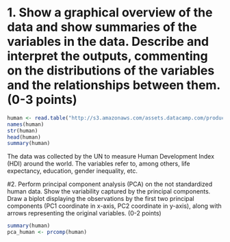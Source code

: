 # 1. Show a graphical overview of the data and show summaries of the variables in the data. Describe and interpret the outputs, commenting on the distributions of the variables and the relationships between them. (0-3 points)

```r
human <- read.table("http://s3.amazonaws.com/assets.datacamp.com/production/course_2218/datasets/human1.txt", sep  =",", header = T, row.names = "Country")
names(human)
str(human)
head(human)
summary(human)
```

The data was collected by the UN to measure Human Development Index (HDI) around the world. The variables refer to, among others, life expectancy, education, gender inequality, etc.



#2. Perform principal component analysis (PCA) on the not standardized human data. Show the variability captured by the principal components. Draw a biplot displaying the observations by the first two principal components (PC1 coordinate in x-axis, PC2 coordinate in y-axis), along with arrows representing the original variables. (0-2 points)


```r
summary(human)
pca_human <- prcomp(human)
```


